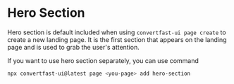 # Hero Section

Hero section is default included when using `convertfast-ui page create` to create a new landing page. It is the first section that appears on the landing page and is used to grab the user's attention.


<HeroSection />

If you want to use hero section separately, you can use command

```bash
npx convertfast-ui@latest page <you-page> add hero-section
```